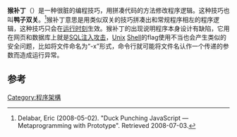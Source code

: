 {{expand|time=2015-04-25T01:33:03+00:00}}
{{refimprove|time=2015-04-25T01:33:03+00:00}}
{{TA
|G1=IT
}}
'''猴补丁'''（{{lang-en|Monkey patch}}）是一种很脏的编程技巧，用拼凑代码的方法修改程序逻辑。这种技巧也叫'''鸭子双关'''。<ref>Delabar, Eric (2008-05-02). "Duck Punching JavaScript — Metaprogramming with Prototype". Retrieved 2008-07-03.</ref>猴补丁意思是用类似双关的技巧拼凑出和常规程序相左的程序逻辑，这种技巧只会在[[執行期|运行时刻]]生效。猴补丁的出现说明程序本身设计有缺陷，它用在网页和数据库上就是[[SQL注入攻击|SQL注入攻击]]，[[Unix|Unix]] [[Unix_shell|Shell]]的flag使用不当也会产生类似的安全问题，比如将文件命名为“-x”形式，命令行就可能将文件名认作一个传递的参数而造成运行异常。

==参考==
{{reflist}}

[[Category:程序架構|Category:程序架構]]